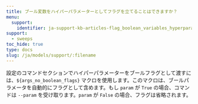 ```yaml
---
title: ブール変数をハイパーパラメーターとしてフラグを立てることはできますか？
menu:
  support:
    identifier: ja-support-kb-articles-flag_boolean_variables_hyperparameters
support:
  - sweeps
toc_hide: true
type: docs
slug: /ja/models/support/:filename
---
```

設定のコマンドセクションでハイパーパラメーターをブールフラグとして渡すには、`${args_no_boolean_flags}` マクロを使用します。このマクロは、ブールパラメータを自動的にフラグとして含めます。もし `param` が `True` の場合、コマンドは `--param` を受け取ります。`param` が `False` の場合、フラグは省略されます。